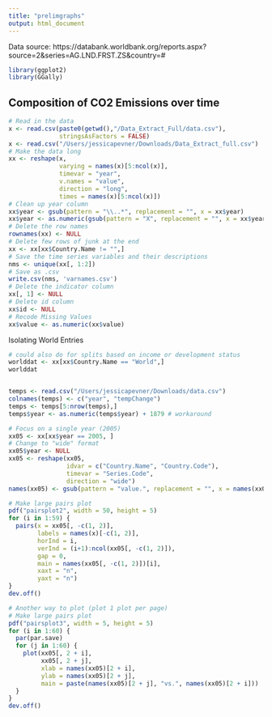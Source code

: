 ```yaml
---
title: "prelimgraphs"
output: html_document
---
```


Data source: https://databank.worldbank.org/reports.aspx?source=2&series=AG.LND.FRST.ZS&country=#

```r
library(ggplot2)
library(GGally)
```

## Composition of CO2 Emissions over time
```r
# Read in the data
x <- read.csv(paste0(getwd(),"/Data_Extract_Full/data.csv"), 
              stringsAsFactors = FALSE)
x <- read.csv("/Users/jessicapevner/Downloads/Data_Extract_full.csv")
# Make the data long
xx <- reshape(x, 
              varying = names(x)[5:ncol(x)], 
              timevar = "year", 
              v.names = "value", 
              direction = "long", 
              times = names(x)[5:ncol(x)])
# Clean up year column
xx$year <- gsub(pattern = "\\..*", replacement = "", x = xx$year)
xx$year <- as.numeric(gsub(pattern = "X", replacement = "", x = xx$year))
# Delete the row names
rownames(xx) <- NULL
# Delete few rows of junk at the end
xx <- xx[xx$Country.Name != "",]
# Save the time series variables and their descriptions
nms <- unique(xx[, 1:2])
# Save as .csv
write.csv(nms, 'varnames.csv')
# Delete the indicator column
xx[, 1] <- NULL
# Delete id column
xx$id <- NULL
# Recode Missing Values
xx$value <- as.numeric(xx$value)
```
Isolating World Entries
```r
# could also do for splits based on income or development status
worlddat <- xx[xx$Country.Name == "World",]
worlddat


temps <- read.csv("/Users/jessicapevner/Downloads/data.csv")
colnames(temps) <- c("year", "tempChange")
temps <- temps[5:nrow(temps),]
temps$year <- as.numeric(temps$year) + 1879 # workaround

```


```r
# Focus on a single year (2005)
xx05 <- xx[xx$year == 2005, ]
# Change to "wide" format
xx05$year <- NULL
xx05 <- reshape(xx05, 
                idvar = c("Country.Name", "Country.Code"), 
                timevar = "Series.Code", 
                direction = "wide")
names(xx05) <- gsub(pattern = "value.", replacement = "", x = names(xx05))
```

```r
# Make large pairs plot
pdf("pairsplot2", width = 50, height = 5)
for (i in 1:59) {
  pairs(x = xx05[, -c(1, 2)], 
        labels = names(x)[-c(1, 2)], 
        horInd = i, 
        verInd = (i+1):ncol(xx05[, -c(1, 2)]), 
        gap = 0,
        main = names(xx05[, -c(1, 2)])[i],
        xaxt = "n",
        yaxt = "n")
}
dev.off()
```

```r
# Another way to plot (plot 1 plot per page)
# Make large pairs plot
pdf("pairsplot3", width = 5, height = 5)
for (i in 1:60) {
  par(par.save)
  for (j in 1:60) {
    plot(xx05[, 2 + i], 
         xx05[, 2 + j], 
         xlab = names(xx05)[2 + i], 
         ylab = names(xx05)[2 + j],
         main = paste(names(xx05)[2 + j], "vs.", names(xx05)[2 + i]))
  }
}
dev.off()
```


